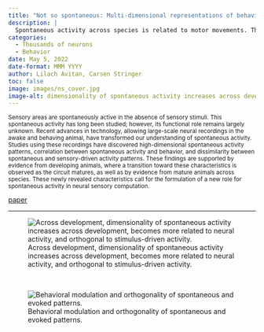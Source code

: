 ---
title: "Not so spontaneous: Multi-dimensional representations of behaviors and context in sensory areas"
description: |
  Spontaneous activity across species is related to motor movements. These motor-driven patterns emerge during development, diverging from sensory-driven activity.
categories:
  - Thousands of neurons
  - Behavior
date: May 5, 2022
date-format: MMM YYYY
author: Lilach Avitan, Carsen Stringer
toc: false
image: images/ns_cover.jpg
image-alt: dimensionality of spontaneous activity increases across development, becomes more related to neural activity, and orthogonal to stimulus-driven activity.
---

<p style="font-size: smaller">
Sensory areas are spontaneously active in the absence of sensory stimuli. This spontaneous activity has long been studied; however, its functional role remains largely unknown. Recent advances in technology, allowing large-scale neural recordings in the awake and behaving animal, have transformed our understanding of spontaneous activity. Studies using these recordings have discovered high-dimensional spontaneous activity patterns, correlation between spontaneous activity and behavior, and dissimilarity between spontaneous and sensory-driven activity patterns. These findings are supported by evidence from developing animals, where a transition toward these characteristics is observed as the circuit matures, as well as by evidence from mature animals across species. These newly revealed characteristics call for the formulation of a new role for spontaneous activity in neural sensory computation.</p>

[paper](https://www.sciencedirect.com/science/article/pii/S0896627322005888)
<hr>

![Across development, dimensionality of spontaneous activity increases across development, becomes more related to neural activity, and orthogonal to stimulus-driven activity.](images/ns_cover.jpg)

<br>

![Behavioral modulation and orthogonality of spontaneous and evoked patterns.](images/ns_2.jpg)